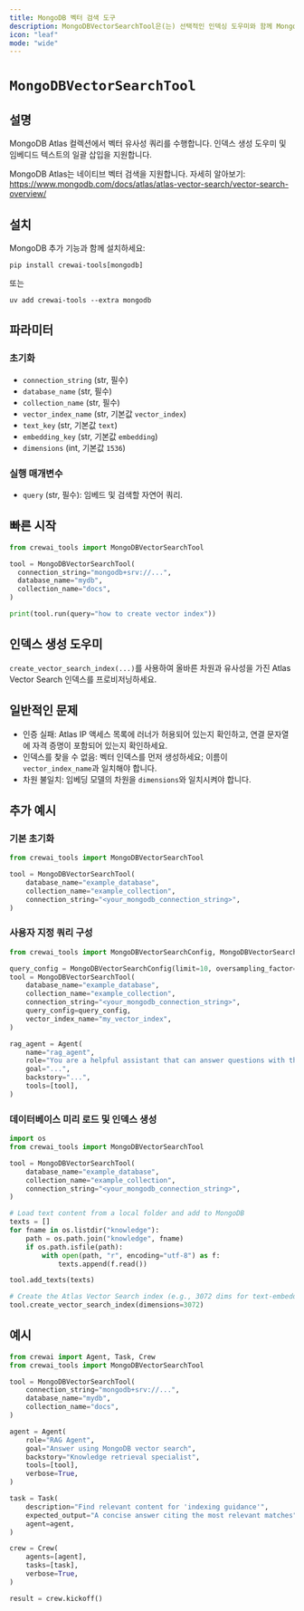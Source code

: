 ```yaml
---
title: MongoDB 벡터 검색 도구
description: MongoDBVectorSearchTool은(는) 선택적인 인덱싱 도우미와 함께 MongoDB Atlas에서 벡터 검색을 수행합니다.
icon: "leaf"
mode: "wide"
---
```


# `MongoDBVectorSearchTool`

## 설명

MongoDB Atlas 컬렉션에서 벡터 유사성 쿼리를 수행합니다. 인덱스 생성 도우미 및 임베디드 텍스트의 일괄 삽입을 지원합니다.

MongoDB Atlas는 네이티브 벡터 검색을 지원합니다. 자세히 알아보기:
https://www.mongodb.com/docs/atlas/atlas-vector-search/vector-search-overview/

## 설치

MongoDB 추가 기능과 함께 설치하세요:

```shell
pip install crewai-tools[mongodb]
```

또는

```shell
uv add crewai-tools --extra mongodb
```

## 파라미터

### 초기화

- `connection_string` (str, 필수)
- `database_name` (str, 필수)
- `collection_name` (str, 필수)
- `vector_index_name` (str, 기본값 `vector_index`)
- `text_key` (str, 기본값 `text`)
- `embedding_key` (str, 기본값 `embedding`)
- `dimensions` (int, 기본값 `1536`)

### 실행 매개변수

- `query` (str, 필수): 임베드 및 검색할 자연어 쿼리.

## 빠른 시작

```python Code
from crewai_tools import MongoDBVectorSearchTool

tool = MongoDBVectorSearchTool(
  connection_string="mongodb+srv://...",
  database_name="mydb",
  collection_name="docs",
)

print(tool.run(query="how to create vector index"))
```

## 인덱스 생성 도우미

`create_vector_search_index(...)`를 사용하여 올바른 차원과 유사성을 가진 Atlas Vector Search 인덱스를 프로비저닝하세요.

## 일반적인 문제

- 인증 실패: Atlas IP 액세스 목록에 러너가 허용되어 있는지 확인하고, 연결 문자열에 자격 증명이 포함되어 있는지 확인하세요.
- 인덱스를 찾을 수 없음: 벡터 인덱스를 먼저 생성하세요; 이름이 `vector_index_name`과 일치해야 합니다.
- 차원 불일치: 임베딩 모델의 차원을 `dimensions`와 일치시켜야 합니다.

## 추가 예시

### 기본 초기화

```python Code
from crewai_tools import MongoDBVectorSearchTool

tool = MongoDBVectorSearchTool(
    database_name="example_database",
    collection_name="example_collection",
    connection_string="<your_mongodb_connection_string>",
)
```

### 사용자 지정 쿼리 구성

```python Code
from crewai_tools import MongoDBVectorSearchConfig, MongoDBVectorSearchTool

query_config = MongoDBVectorSearchConfig(limit=10, oversampling_factor=2)
tool = MongoDBVectorSearchTool(
    database_name="example_database",
    collection_name="example_collection",
    connection_string="<your_mongodb_connection_string>",
    query_config=query_config,
    vector_index_name="my_vector_index",
)

rag_agent = Agent(
    name="rag_agent",
    role="You are a helpful assistant that can answer questions with the help of the MongoDBVectorSearchTool.",
    goal="...",
    backstory="...",
    tools=[tool],
)
```

### 데이터베이스 미리 로드 및 인덱스 생성

```python Code
import os
from crewai_tools import MongoDBVectorSearchTool

tool = MongoDBVectorSearchTool(
    database_name="example_database",
    collection_name="example_collection",
    connection_string="<your_mongodb_connection_string>",
)

# Load text content from a local folder and add to MongoDB
texts = []
for fname in os.listdir("knowledge"):
    path = os.path.join("knowledge", fname)
    if os.path.isfile(path):
        with open(path, "r", encoding="utf-8") as f:
            texts.append(f.read())

tool.add_texts(texts)

# Create the Atlas Vector Search index (e.g., 3072 dims for text-embedding-3-large)
tool.create_vector_search_index(dimensions=3072)
```

## 예시

```python Code
from crewai import Agent, Task, Crew
from crewai_tools import MongoDBVectorSearchTool

tool = MongoDBVectorSearchTool(
    connection_string="mongodb+srv://...",
    database_name="mydb",
    collection_name="docs",
)

agent = Agent(
    role="RAG Agent",
    goal="Answer using MongoDB vector search",
    backstory="Knowledge retrieval specialist",
    tools=[tool],
    verbose=True,
)

task = Task(
    description="Find relevant content for 'indexing guidance'",
    expected_output="A concise answer citing the most relevant matches",
    agent=agent,
)

crew = Crew(
    agents=[agent],
    tasks=[task],
    verbose=True,
)

result = crew.kickoff()
```
